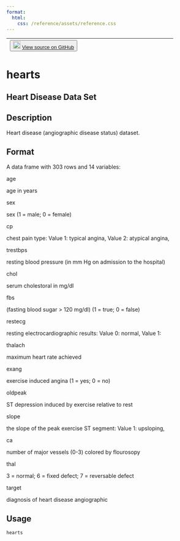 ```yaml
---
format:
  html:
    css: /reference/assets/reference.css
---
```


| <button class="button"> ![](/reference/assets/GitHub-Mark-32px.png){width="20"} [View source on GitHub](https://github.com/rstudio/tfdatasets//blob/main/R/data.R#L) </button> |
|:------------------------------:|:--------------------------------------:|

# hearts

## Heart Disease Data Set

## Description
Heart disease (angiographic disease status) dataset. 

## Format

A data frame with 303 rows and 14 variables: 

age

age in years

sex

sex (1 = male; 0 = female)

cp

chest pain type: Value 1: typical angina, Value 2: atypical angina, 

trestbps

resting blood pressure (in mm Hg on admission to the hospital)

chol

 serum cholestoral in mg/dl 

fbs

(fasting blood sugar > 120 mg/dl) (1 = true; 0 = false)

restecg

resting electrocardiographic results: Value 0: normal, Value 1: 

thalach

maximum heart rate achieved

exang

exercise induced angina (1 = yes; 0 = no)

oldpeak

ST depression induced by exercise relative to rest

slope

the slope of the peak exercise ST segment: Value 1: upsloping, 

ca

number of major vessels (0-3) colored by flourosopy

thal

3 = normal; 6 = fixed defect; 7 = reversable defect

target

diagnosis of heart disease angiographic

## Usage
```r
hearts 
```








